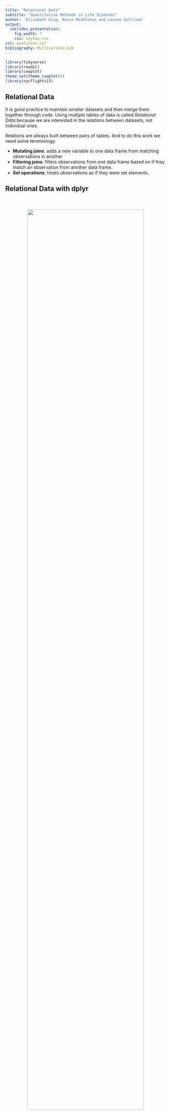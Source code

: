 ```yaml
---
title: "Relational Data"
subtitle: "Quantitative Methods in Life Sciences"
author: 'Elizabeth King, Kevin Middleton and Lauren Sullivan'
output:
  ioslides_presentation:
    fig_width: 7
    css: styles.css
csl: evolution.csl
bibliography: Multivariate.bib
---
```


```r
library(tidyverse)
library(readxl)
library(cowplot)
theme_set(theme_cowplot())
library(nycflights13)
```

## Relational Data

It is good practice to maintain smaller datasets and then merge them together through code. Using multiple tables of data is called *Relational Data* because we are interested in the relations between datasets, not individual ones.

Relations are always built between pairs of tables. And to do this work we need some terminology.

\bigskip

- **Mutating joins**: adds a new variable to one data frame from matching observations in another
- **Filtering joins**: filters observations from one data frame based on if they match an observation from another data frame.
- **Set operations**: treats observations as if they were set elements.


## Relational Data with dplyr

<center>
<br />
<br />
<img src="https://i.imgur.com/fDpfRDA.png" width="85%" />
</center>  


## Flight Data

We will use `library(nycflights13)`. This library contains data on flights in and out of NYC.


```r
library(nycflights13)
 
airlines  # describes all airlines in NYC

airports  # describes the airports flights go to/from

planes    # describes each plane

weather   # weather at each NYC airport each hour

```


## Relational data for nycflights13

<center>
<br />
<br />
<img src="https://imgur.com/nmIYBn6.png" width="85%" />
</center>  


## Relational data for nycflights13 {.smaller}

<div class="columns-2">

<center>
<br />
<br />
<br />
<br />
<img src="https://imgur.com/nmIYBn6.png" width="85%" />
<br />
<br />
<br />
<br />
<br />
<br />
</center>

<br />

- `flights` connects to `planes` via a single variable, `tailnum`.

- `flights` connects to `airlines` through the `carrier` variable.

- `flights` connects to `airports` in two ways: via the `origin` and `dest` variables.

- `flights` connects to `weather` via `origin` (the location), and `year`, `month`, `day` and `hour` (the time).


</div>


## Keys

The terminology used by the tidyverse for a variable (or set of variables) that connects each pair of tables. There are three types of keys.

- *Primary Key* - uniquely identifies an observation in its own table. Here, `planes$tailnum` uniqely identifies each plane in the `planes` table.

<center>
<br />
<img src="https://imgur.com/nmIYBn6.png" width="45%" />
<br />
</center>


## Keys  

- *Foreign Key* - uniquely identifies an observation in another table. Here, `flights$tailnum` appears in the `flights` table where it matches each flight to a unique plane in `planes`.

<center>
<br />
<img src="https://imgur.com/nmIYBn6.png" width="45%" />
<br />
<br />
<br />
<br />
</center>
   


A *primary key* that corresponds to a *foreign key* is a relation.  



## Keys  

- *Surrogate Key* - sometimes datasets do not contain a primary key, so you must make one. 

    - `flights$tailnum` is not a primary key because the same plane appears multiple times per day at the airport. Create one using, for example, `mutate()` and `row_number()`. **This then becomes a *primary key*.**

<center>
<br />
<img src="https://imgur.com/nmIYBn6.png" width="45%" />
<br />
</center>   



## Mutating Joins {.smaller}

Mutating joins combine variables from two tables. 


```r
flights2 <- flights %>% 
              select(year:day, hour, origin, dest, tailnum, carrier)
flights2
```


## Mutating Joins {.smaller}

To add the full name of the airline to `flights2`, you combine `airlines` with `flights2` with `left_join()`.

\scriptsize
```r
flights2 %>%
  select(-origin, -dest) %>% 
  left_join(airlines, by = "carrier")
```  
  
  

## Joins, How Do They Work? {.smaller}

```r
x <- tribble(
  ~key, ~val_x,
     1, "x1",
     2, "x2",
     3, "x3"
)
y <- tribble(
  ~key, ~val_y,
     1, "y1",
     2, "y2",
     4, "y3"
)

```




<div class="columns-2">

<center>
<br />
<br />
<img src="https://imgur.com/iujFwAK.png" width="85%" />
<br />
<br />
</center>

<br />

```r
x
y

```
</div>


## Joins, How Do They Work? {.smaller}

Imagine you have two datasets, x (on the left) and y (on the right), and they each have *key* variables (colored column). The following diagram shows all potential matches with the grid lines

<center>
<img src="https://imgur.com/iujFwAK.png" width="25%" />
<br />
<br />
</center>   


However the only possible matches are indicated with colored dots. The resulting dataset demonstrates that in this case all variables are joined, and some observations are lost.

<center>
<img src="https://imgur.com/EeOALSR.png" width="45%" />
<br />
</center>   


## Inner Joins

Inner joins match pairs of observations based on equal key variables, but they lose observations without matches.
  
- You specify the key variable with `by`.

<center>
<img src="https://imgur.com/EeOALSR.png" width="45%" />
<br />
</center>   

```r

x %>% 
  inner_join(y, by = "key")

```


## Outer Joins

Outer joins also match observations based on key variables, but **do not** lose observations.

- There are three types of outer joins.

  1. A **left join** keeps all observations in `x`.
  1. A **right join** keeps all observations in `y`.
  1. A **full join** keeps all observations in `x` and `y`.
  
<br />
<br />
In all cases, unmatched observations are filled with `NA`.



## Outer Joins

<center>
<img src="https://imgur.com/tLbKCZO.png" width="45%" />
<br />
</center>  


## Left Join

<center>
<img src="https://imgur.com/46Q3tL5.png" width="45%" />
<br />
</center>  
<br />

```r

x %>% 
  left_join(y, by = "key")

```

## Right Join


<center>
<img src="https://imgur.com/rC9NceI.png" width="45%" />
<br />
</center>  
<br />

```r

x %>% 
  right_join(y, by = "key")

```


## Full Join

<center>
<img src="https://imgur.com/9NSgVAJ.png" width="45%" />
<br />
</center>  

```r

x %>% 
  full_join(y, by = "key")

```


## Duplicate Keys {.smaller}

Sometimes keys are not unique. There are two possibilities.

- One table has duplicate keys (a 1:n relationship)

<center>
<img src="https://imgur.com/7GjH2AH.png" width="45%" />
<br />
</center>  

```r
x <- tribble(
  ~key, ~val_x,
     1, "x1",
     2, "x2",
     2, "x3",
     1, "x4"
)
y <- tribble(
  ~key, ~val_y,
     1, "y1",
     2, "y2"
)
```

```r
left_join(x, y, by = "key")
```



## Duplicate Keys {.smaller}

- Both tables have duplicate keys. This is often an error because neither table has a unique identifier.


<center>
<img src="https://imgur.com/ezFujKp.png" width="45%" />
<br />
</center>  


```r
x <- tribble(
  ~key, ~val_x,
     1, "x1",
     2, "x2",
     2, "x3",
     3, "x4"
)
y <- tribble(
  ~key, ~val_y,
     1, "y1",
     2, "y2",
     2, "y3",
     3, "y4"
)
```

\scriptsize
```r
left_join(x, y, by = "key")
```



## Defining Keys in Real Life {.smaller}

*Natural joins*, or `by = NULL` (the default) uses all variables that are in both tables. The `flights` and `weather` table have `year`, `month`, `day`, `hour`, and `origin` in common.

```r

flights2 %>%
  left_join(weather)

```


## Defining Keys in Real Life {.smaller}

You can join by a *character vector* with `by = "x"`. Try joining `flights` and `planes` by `tailnum`.

```r

flights2 %>%
  left_join(planes, by = "tailnum")

```

You can see that both datasets had a `year` column but they had different values, so the resulting variables are `year.x` and `year.y`.



## Defining Keys in Real Life {.smaller}

A *named character vector*, for example `by = c("a" = "b")` allows you to match the same variables when they have different names in different tables (e.g. the `dest` column in `flights2` is the same as the `faa` column in `airports`).


```r

flights2 %>% 
  left_join(airports, c("dest" = "faa"))

```


## Filtering Joins

Filtering joins only affect observations, not variables.

- `semi_join(x, y)` **keeps** observations in `x` with a match in `y`.

<center>
<img src="https://imgur.com/JXoDzXY.png" width="45%" />
<br />
</center>  



- `anti_join(x, y)` **drops** observations in `x` with a match in `y`.

<center>
<img src="https://imgur.com/hNCe0Vn.png" width="45%" />
<br />
</center>  


## `semi_join()` {.smaller}

So say you have a table of the top destinations (`top_dest`) and you want to know what flights go to those destinations.

```r
top_dest <- flights %>%
  count(dest, sort = TRUE) %>%
  head(10)
```

```r
trips <- flights %>%
          semi_join(top_dest)
trips[,1:7]
```


## `anti_join()` {.smaller}

Anti-joins are useful for figuring out mismatches. So say you want to know the `flights` that do not have a match in `planes`.

\scriptsize
```r
mismatch <- flights %>%
          anti_join(planes, by = "tailnum")
mismatch[,1:7]
```


## Set Operations {.smaller}

Set operations work with complete rows, and compare the values of every variable. For set operations, it is assumed that `x` and `y` have the same variables, and treat all observations as sets.

- `intersect(x, y)` returns only observations in both `x` and `y`.
- `union(x, y)` returns unique observations in `x` and `y`.
- `setdiff(x, y)` returns observations in `x`, but not `y`.




Say you have these datsets.

```r
df1 <- tribble(
  ~x, ~y,
   1,  1,
   2,  1
)
df2 <- tribble(
  ~x, ~y,
   1,  1,
   1,  2
)
```

## Set Operations 

```r
intersect(df1, df2)

union(df1, df2)  #note we get 3 rows, not 4.

```
## Set Operations

```r
setdiff(df1, df2)

setdiff(df2, df1)
```



